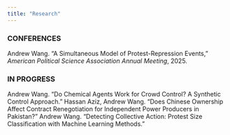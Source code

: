 ```yaml
---
title: "Research"
---
```


### CONFERENCES
Andrew Wang. “A Simultaneous Model of Protest-Repression Events,” *American Political Science Association Annual Meeting*, 2025.

### IN PROGRESS
Andrew Wang. “Do Chemical Agents Work for Crowd Control? A Synthetic Control Approach.”
Hassan Aziz, Andrew Wang. “Does Chinese Ownership Affect Contract Renegotiation for Independent Power Producers in Pakistan?”
Andrew Wang. “Detecting Collective Action: Protest Size Classification with Machine Learning Methods.”

